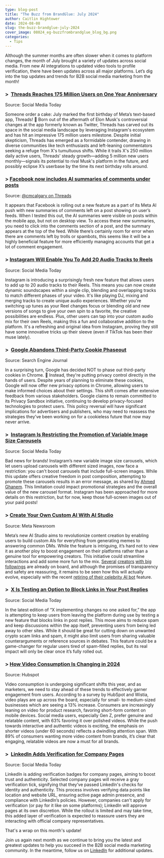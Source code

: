 ```yaml
---
type: blog-post
title: "The Buzz from BrandGlue: July 2024"
author: Caitlin Hightower
date: 2024-08-08
slug: the-buzz-brandglue-july-2024
cover_image: 08024_eg-buzzfrombrandglue_blog_bg.png
categories:
  - Tips
---
```

<!--StartFragment-->

Although the summer months are often slower when it comes to platform changes, the month of July brought a variety of updates across social media. From new AI integrations to updated video tools to profile verification, there have been updates across all major platforms. Let’s dig into the top updates and trends for B2B social media marketing from the month!



### \>  [Threads Reaches 175 Million Users on One Year Anniversary](https://www.socialmediatoday.com/news/threads-175-million-users-one-year-anniversary/720651/) 

Source: Social Media Today

Someone order a cake: July marked the first birthday of Meta’s text-based app, Threads! 🎂 Born out of the aftermath of Elon Musk's controversial changes at the app formerly known as Twitter, Threads has carved out its space in the social media landscape by leveraging Instagram's ecosystem and has hit an impressive 175 million users milestone. Despite initial skepticism, Threads has emerged as a formidable contender, drawing in diverse communities like tech enthusiasts and left-leaning commentators seeking a refuge from X's tumultuous shifts. While it trails X's 250 million daily active users, Threads' steady growth—adding 5 million new users monthly—signals its potential to rival Musk's platform in the future, and possibly eclipse X’s userbase by the time its next birthday rolls around.



### \> [Facebook now includes AI summaries of comments under posts](https://www.threads.net/@cmcalgary/post/C9ffm1dpTOk) 

Source: [@cmcalgary on Threads](https://www.threads.net/@cmcalgary)

It appears that Facebook is rolling out a new feature as a part of its Meta AI push with new summaries of comments left on a post showing on user’s feeds. When I tested this out, the AI summaries were visible on posts within the mobile app, but not on desktop view. To access these new summaries, you need to click into the comments section of a post, and the summary appears at the top of the feed. While there’s certainly room for error when there are comments left by trolls or spambots, this seems like it will be a highly beneficial feature for more efficiently managing accounts that get a lot of comment engagement. 



### \> [Instagram Will Enable You To Add 20 Audio Tracks to Reels](https://www.socialmediatoday.com/news/instagram-now-enable-add-20-audio-tracks-reels/721525/) 

Source: Social Media Today

Instagram is introducing a surprisingly fresh new feature that allows users to add up to 20 audio tracks to their Reels. This means you can now create dynamic soundscapes within a single clip, blending and overlapping tracks to match different phases of your video. It's like playing DJ, mixing and merging tracks to create unique audio experiences. Whether you're switching up tunes as your Reel changes focus or blending old and new versions of songs to give your own spin to a favorite, the creative possibilities are endless. Plus, other users can tap into your custom audio mix for their own Reels, making this a fun and collaborative addition to the platform. It's a refreshing and original idea from Instagram, proving they still have some innovative tricks up their sleeve (even if TikTok has been their muse lately).



### \>  [Google Abandons Third-Party Cookie Phaseout](https://www.searchenginejournal.com/google-abandons-third-party-cookie-phaseout/522718/) 

Source: Search Engine Journal

In a surprising turn, Google has decided NOT to phase out third-party cookies in Chrome. 🤯 Instead, they're putting privacy control directly in the hands of users. Despite years of planning to eliminate these cookies, Google will now offer new privacy options in Chrome, allowing users to make informed choices about their settings. This shift comes after extensive feedback from various stakeholders. Google claims to remain committed to its Privacy Sandbox initiative, continuing to develop privacy-focused technologies to protect users. This policy reversal will have significant implications for advertisers and publishers, who may need to reassess the strategies they’ve been working on for a cookieless future that now may never arrive.



### \>  [Instagram Is Restricting the Promotion of Variable Image Size Carousels](https://www.socialmediatoday.com/news/instagram-restricting-promotion-variable-image-size-carousels/721413/) 

Source: Social Media Today

Bad news for brands! Instagram’s new variable image size carousels, which let users upload carousels with different sized images, now face a restriction: you can't boost carousels that include full-screen images. While this update offers creative freedom in post composition, attempting to promote these carousels results in an error message, as shared by [Ahmed Ghanem](https://www.threads.net/@theahmedghanem/post/C9b8azAKHS6). This limitation could impact promotional strategies and the overall value of the new carousel format. Instagram has been approached for more details on this restriction, but for now, keep those full-screen images out of your paid posts!



### \> [Create Your Own Custom AI With AI Studio](https://about.fb.com/news/2024/07/create-your-own-custom-ai-with-ai-studio/) 

Source: Meta Newsroom

Meta’s new AI Studio aims to revolutionize content creation by enabling users to build custom AIs for everything from generating memes to answering common DMs. While the feature is intriguing, it’s hard not to view it as another ploy to boost engagement on their platforms rather than a genuine tool for empowering creators. This initiative could streamline interactions and add some more fun to the mix. [Several](https://www.instagram.com/chrisashley/) [creators](https://www.instagram.com/violetbenson/) [with big](https://www.instagram.com/donalleniii/) [followings](https://www.instagram.com/kanekallaway/?hl=en) are already on board, and although the promises of transparency and safety are reassuring, it remains to be seen how this will actually evolve, especially with the recent [retiring of their celebrity AI bot](https://www.socialmediatoday.com/news/meta-retires-celebrity-styled-ai-bots/722974/) feature. 



### \>  [X Is Testing an Option to Block Links in Your Post Replies](https://www.socialmediatoday.com/news/x-formally-twitter-testing-option-block-links-your-post-replies/722064/) 

Source: Social Media Today

In the latest edition of “X implementing changes no one asked for,” the app is attempting to keep users from leaving the platform during use by testing a new feature that blocks links in post replies. This move aims to reduce spam and keep discussions within the app itself, preventing users from being led away to other sites. While it should be great for cutting down on unwanted crypto scam links and spam, it might also limit users from sharing valuable counterarguments or reference sources in debates. This feature could be a game-changer for regular users tired of spam-filled replies, but its real impact will only be clear once it’s fully rolled out.



### \> [How Video Consumption Is Changing in 2024](https://blog.hubspot.com/marketing/how-video-consumption-is-changing) 

Source: Hubspot

Video consumption is undergoing significant shifts this year, and as marketers, we need to stay ahead of these trends to effectively garner engagement from users. According to a survey by HubSpot and Wistia, video plays are up across the board, especially for small- to medium-sized businesses which are seeing a 13% increase. Consumers are increasingly leaning on video for product research, favoring short-form content on mobile devices. Social media users, especially Gen Z, prefer genuine and relatable content, with 63% favoring it over polished videos. While the push towards interactive and authentic videos is exciting, the emphasis on shorter videos (under 60 seconds) reflects a dwindling attention span. With 89% of consumers wanting more video content from brands, it’s clear that engaging, relatable videos are now a must for all brands.



### \>  [LinkedIn Adds Verification for Company Pages](https://www.socialmediatoday.com/news/linkedin-adds-verification-for-company-pages/723116/) 

Source: Social Media Today

LinkedIn is adding verification badges for company pages, aiming to boost trust and authenticity. Selected company pages will receive a gray verification tick, signifying that they’ve passed LinkedIn's checks for identity and authenticity. This process involves verifying data points like location and website URL, ensuring active page admin presence, and compliance with LinkedIn’s policies. However, companies can't apply for verification (or pay for it like on some platforms); LinkedIn will approve pages at its own discretion. While the rollout is limited and may take time, this added layer of verification is expected to reassure users they are interacting with official company representatives.



That's a wrap on this month's update!



Join us again next month as we continue to bring you the latest and greatest updates to help you succeed in the B2B social media marketing community. In the meantime, follow us on [LinkedIn](https://www.linkedin.com/company/brandglue-com/posts/?feedView=all) for additional updates.



<!--EndFragment-->